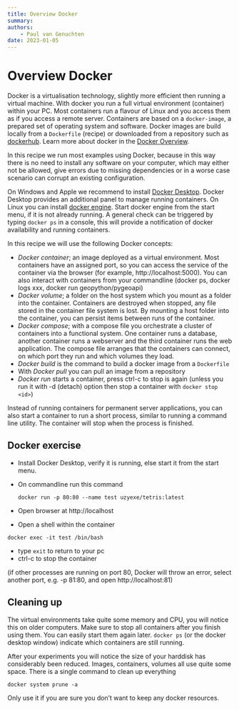 ```yaml
---
title: Overview Docker
summary: 
authors:
    - Paul van Genuchten
date: 2023-01-05
---
```


# Overview Docker

Docker is a virtualisation technology, slightly more efficient then running a virtual machine. With docker you run a full virtual environment (container) within your PC. Most containers run a flavour of Linux and you access them as if you access a remote server. Containers are based on a `docker-image`, a prepared set of operating system and software. Docker images are build locally from a `Dockerfile` (recipe) or downloaded from a repository such as [dockerhub](https://hub.docker.com/). Learn more about docker in the [Docker Overview](https://docs.docker.com/get-started/overview).

In this recipe we run most examples using Docker, because in this way there is no need to install any software on your computer, which may either not be allowed, give errors due to missing dependencies or in a worse case scenario can corrupt an existing configuration. 

On Windows and Apple we recommend to install [Docker Desktop](https://www.docker.com/products/docker-desktop/). Docker Desktop provides an additional panel to manage running containers. On Linux you can install [docker engine](https://docs.docker.com/engine/install/ubuntu/). Start docker engine from the start menu, if it is not already running. A general check can be triggered by typing `docker ps` in a console, this will provide a notification of docker availability and running containers.

In this recipe we will use the following Docker concepts:

- *Docker container*; an image deployed as a virtual environment. Most containers have an assigned port, so you can access the service of the container via the browser (for example, http://localhost:5000). You can also interact with containers from your commandline (docker ps, docker logs xxx, docker run geopython/pygeoapi)
- *Docker volume*; a folder on the host system which you mount as a folder into the container. Containers are destroyed when stopped, any file stored in the container file system is lost. By mounting a host folder into the container, you can persist items between runs of the container.
- *Docker compose*; with a compose file you orchestrate a cluster of containers into a functional system. One container runs a database, another container runs a webserver and the third container runs the web application. The compose file arranges that the containers can connect, on which port they run and which volumes they load.
- *Docker build* is the command to build a docker image from a `Dockerfile`
- With *Docker pull* you can pull an image from a repository 
- *Docker run* starts a container, press ctrl-c to stop is again (unless you run it with -d (detach) option then stop a container with `docker stop <id>`) 

Instead of running containers for permanent server applications, you can also start a container to run a short process, similar to running a command line utility. The container will stop when the process is finished. 

## Docker exercise

- Install Docker Desktop, verify it is running, else start it from the start menu.
- On commandline run this command
  
  ```
  docker run -p 80:80 --name test uzyexe/tetris:latest
  ```

- Open browser at http://localhost
- Open a shell within the container

```
docker exec -it test /bin/bash
```
- type `exit` to return to your pc
- ctrl-c to stop the container

(if other processes are running on port 80, Docker will throw an error, select another port, e.g. -p 81:80, and open http://localhost:81)

## Cleaning up

The virtual environments take quite some memory and CPU, you will notice this on older computers. Make sure to stop all containers after you finish using them. You can easily start them again later. `docker ps` (or the docker desktop window) indicate which containers are still running.

After your experiments you will notice the size of your harddisk has considerably been reduced. Images, containers, volumes all use quite some space. There is a single command to clean up everything

```
docker system prune -a
```

Only use it if you are sure you don't want to keep any docker resources.
